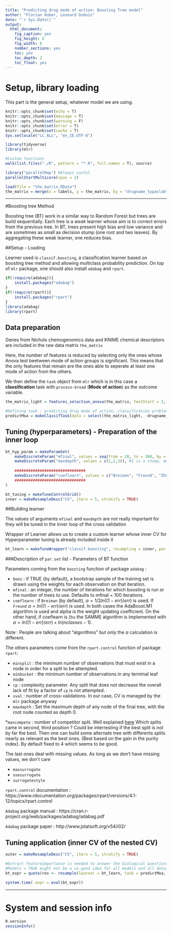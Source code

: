 ```yaml
---
title: "Predicting drug mode of action: Boosting Tree model"
author: "Florian Huber, Leonard Dubois"
date: "`r Sys.Date()`"
output:
  html_document:
    fig_caption: yes
    fig_height: 6
    fig_width: 6
    number_sections: yes
    toc: yes
    toc_depth: 2
    toc_float: yes
---
```


# Setup, library loading

This part is the general setup, whatever model we are using.

```r
knitr::opts_chunk$set(echo = T)
knitr::opts_chunk$set(message = T)
knitr::opts_chunk$set(warning = F)
knitr::opts_chunk$set(error = T)
knitr::opts_chunk$set(cache = T)
Sys.setlocale("LC_ALL", "en_IE.UTF-8")

library(tidyverse)
library(mlr)

#Custom functions
walk(list.files("./R", pattern = "*.R", full.names = T), source)

library("parallelMap") #Always useful
parallelStartMulticore(cpus = 2)

load(file = "the_matrix.RData")
the_matrix = merge(x = labels, y = the_matrix, by = "drugname_typaslab", all.y = T)
```

***

#Boosting tree Method

Boosting tree (BT) work in a similar way to Random Forest but trees are build sequentially. Each tree is a *weak* learner whose aim is to correct errors from the previous tree. In BT, trees present high bias and low variance and are sometimes as small as decision stump (one root and two leaves). By aggregating these weak learner, one reduces bias.

##Setup - Loading

Learner used is `classif.boosting`, a classification learner based on boosting tree method and allowing multiclass probability prediction.
On top of `mlr` package, one should also install `adabag` and `rpart`.

```r
if(!require(adabag)){
    install.packages("adabag")
}
if(!require(rpart)){
    install.packages("rpart")
}
library(adabag)
library(rpart)

```

## Data preparation

Genes from Nichols chemogenomics data and KNIME chemical descriptors are included in the raw data matrix `the_matrix`

Here, the number of features is reduced by selecting only the ones whose Anova test beetween mode of action groups is significant. This means that the only features that remain are the ones able to seperate at least one mode of action from the others.

We then define the `task` object from `mlr` which is in this case a **classification** task with `process-broad` (**Mode of action**) as the outcome variable.

```r
the_matrix_light = features_selection_anova(the_matrix, featStart = 3, groupColName = "process_broad")

#Defining task : predicting drug mode of action, classification problem with more than 2 classes
predictMoa = makeClassifTask(data = select(the_matrix_light, -drugname_typaslab), target = "process_broad")
```


## Tuning (hyperparameters) - Preparation of the inner loop

```r
bt_hyp_param = makeParamSet(
    makeDiscreteParam("mfinal", values = seq(from = 20, to = 300, by = 20)), #number of trees
    makeDiscreteParam("maxdepth", values = c(1,2,3)), #1 is a stump, more than 3 = and it isn't a weak learner anymore. Even 3 might be too much
    
    ###############################
    makeDiscreteParam("coeflearn", values = c("Breiman", "Freund", "Zhu")) #Is it OK if in a Nested CV we use different "algorithms"
    ###############################
)

bt_tuning = makeTuneControlGrid()
inner = makeResampleDesc("CV", iters = 5, stratify = TRUE)
```

##Building learner

The values of arguments `mfinal` and `maxdepth` are not really important for they will be tuned in the inner loop of the cross validation

Wrapper of Learner allows us to create a custom learner whose inner CV for Hyperparameter tuning is already included inside it

```r
bt_learn = makeTuneWrapper("classif.boosting", resampling = inner, par.set = bt_hyp_param, control = bt_tuning )
```

###Description of `par.set` list - Parameters of BT function

Parameters coming from the `boosting` function of package `adabag` :

* `boos` : if TRUE (by default), a bootstrap sample of the training set is drawn using the weights for each observation on that iteration. 
* `mfinal` : an integer, the number of iterations for which boosting is run or the number of trees to use. Defaults to mfinal = 100 iterations.
* `coeflearn` : if `Breiman` (by default), $\alpha = 1/2ln((1-err)/err)$ is used. If `Freund`  $\alpha = ln((1-err)/err)$ is used. In both cases the AdaBoost.M1 algorithm is used and alpha is the weight updating coefficient. On the other hand, if coeflearn is `Zhu` the SAMME algorithm is implemented with $\alpha = ln((1-err)/err) + ln(nclasses-1)$.

Note : People are talking about "algorithms" but only the $\alpha$ calculation is different.

The others parameters come from the `rpart.control` function of package `rpart`:

* `minsplit` : the minimum number of observations that must exist in a node in order for a split to be attempted.
* `minbucket` : the minimum number of observations in any terminal leaf node
* `cp` : complexity parameter. Any split that does not decrease the overall lack of fit by a factor of `cp` is not attempted.
* `xval` : number of cross-validations. In our case, CV is managed by the `mlr` package anyway
* `maxdepth` : Set the maximum depth of any node of the final tree, with the root node counted as depth 0. 

*`maxcompete` : number of competitor split. Well explained [here](https://www.salford-systems.com/resources/webinars-tutorials/how-to/understanding-cart-splitters-competitors-and-surrogates)
Which splits came in second, third position ? Could be interresting if the best split is not by far the best. Then one can build some alternate tree with differents splits nearly as relevant as the best ones. (Best based on the gain in the purity index). By default fixed to 4 which seems to be good.

The last ones deal with missing values. As long as we don't have missing values, we don't care

* `maxsurrogate`
* `usesurrogate`
* `surrogatestyle`

`rpart.control` documentation : https://www.rdocumentation.org/packages/rpart/versions/4.1-12/topics/rpart.control

`Adabag` package manual : https://cran.r-project.org/web/packages/adabag/adabag.pdf

`Adabag` package paper : http://www.jstatsoft.org/v54/i02/



## Tuning application (inner CV of the nested CV)

```r

outer = makeResampleDesc("CV", iters = 5, stratify = TRUE)

#Extract featureImportance is needed to answer the biological questions
#Models = TRUE might not be a so good idea for all models and all details of each will be kept in memory. This could generate tens of Gigabytes 
bt_expr = quote(res <- resample(learner = bt_learn, task = predictMoa, resampling = outer, extract = getFeatureImportance, models = T, measures = list(mmce, acc, kappa)))

system.time( expr = eval(bt_expr))
```


***

# System and session info

```r
R.version
sessionInfo()
```

